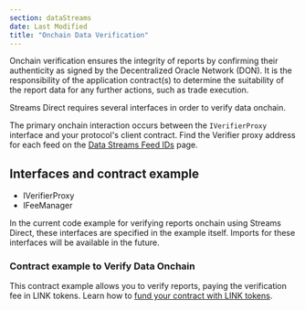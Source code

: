 ```yaml
---
section: dataStreams
date: Last Modified
title: "Onchain Data Verification"
---
```



<Aside type="caution" title="Onchain Data Verification">
  Onchain verification ensures the integrity of reports by confirming their authenticity as signed by the Decentralized
  Oracle Network (DON). It is the responsibility of the application contract(s) to determine the suitability of the
  report data for any further actions, such as trade execution.
</Aside>

Streams Direct requires several interfaces in order to verify data onchain.

The primary onchain interaction occurs between the `IVerifierProxy` interface and your protocol's client contract. Find the Verifier proxy address for each feed on the [Data Streams Feed IDs](/data-streams/stream-ids) page.

## Interfaces and contract example

- IVerifierProxy
- IFeeManager

In the current code example for verifying reports onchain using Streams Direct, these interfaces are specified in the example itself. Imports for these interfaces will be available in the future.

### Contract example to Verify Data Onchain

<DataStreams section="asideDisclaimer" />

This contract example allows you to verify reports, paying the verification fee in LINK tokens. Learn how to [fund your contract with LINK tokens](/resources/fund-your-contract).

<CodeSample src="samples/DataStreams/ClientReportsVerifier.sol" />
